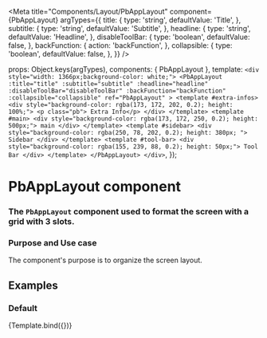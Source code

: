 
<Meta
  title="Components/Layout/PbAppLayout"
  component={PbAppLayout}
  argTypes={{
    title: {
        type: 'string',
        defaultValue: 'Title',
    },
    subtitle: {
        type: 'string',
        defaultValue: 'Subtitle',
    },
    headline: {
        type: 'string',
        defaultValue: 'Headline',
    },
    disableToolBar: {
        type: 'boolean',
        defaultValue: false,
    },
    backFunction: {
      action: 'backFunction',
    },
    collapsible: {
        type: 'boolean',
        defaultValue: false,
    },
  }}
/>

  props: Object.keys(argTypes),
  components: { PbAppLayout },
  template: `
    <div style="width: 1366px;background-color: white;">
        <PbAppLayout
            :title="title"
            :subtitle="subtitle"
            :headline="headline"
            :disableToolBar="disableToolBar"
            :backFunction="backFunction"
            :collapsible="collapsible"
            ref="PbAppLayout"
        >
            <template #extra-infos>
                <div style="background-color: rgba(173, 172, 202, 0.2); height: 100%;">
                   <p class="pb"> Extra Info</p>
                </div>
            </template>
            <template #main>
                <div style="background-color: rgba(173, 172, 250, 0.2); height: 500px;">
                    main
                </div>
            </template>
            <template #sidebar>
                <div style="background-color: rgba(250, 78, 202, 0.2); height: 380px; ">
                    Sidebar
                </div>
            </template>
            <template #tool-bar>
                <div style="background-color: rgba(155, 239, 88, 0.2); height: 50px;">
                    Tool Bar
                </div>
            </template>
        </PbAppLayout>
    </div>
  `,
});



# **PbAppLayout component**
### The `PbAppLayout` component used to format the screen with a grid with 3 slots.

### Purpose and Use case

The component's purpose is to organize the screen layout.

## Examples

### Default

<Canvas>
  <Story name="Default" height="auto" parameters={{ layout: 'centered' }}>
    {Template.bind({})}
  </Story>
</Canvas>


<!-- TODO: Descobrir como deixar o canvas em mobile -->

<!-- ### Mobile

<Canvas>
  <Story name="Mobile"  parameters={{ layout: 'centered' }} args={{ MobileAuxiliaryButtonMobile: true }}>
    {Template.bind({})}
  </Story>
</Canvas> -->

